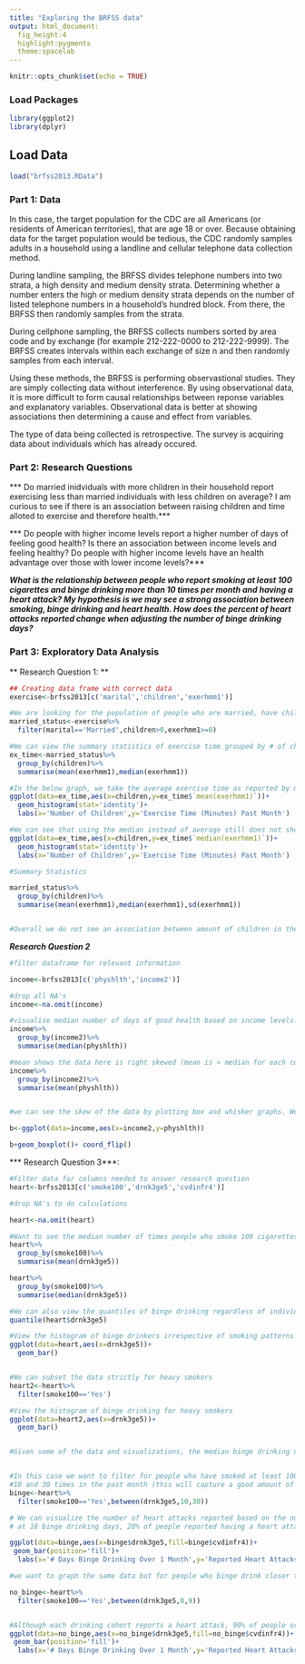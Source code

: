 ---
title: "Exploring the BRFSS data"
output: html_document:
  fig_height:4
  highlight:pygments
  theme:spacelab
---

```{r setup, include=FALSE}
knitr::opts_chunk$set(echo = TRUE)
```

### Load Packages
```{r load-packages,message=FALSE}
library(ggplot2)
library(dplyr)
```

## Load Data


```{r load-data}
load("brfss2013.RData")
```

### Part 1: Data

In this case, the target population for the CDC are all Americans (or residents of American territories), that are age 18 or over. Because obtaining data for the target population would be tedious, the CDC randomly samples adults in a household using a landline and cellular telephone data collection method. 

During landline sampling, the BRFSS divides telephone numbers into two strata, a high density and medium density strata. Determining whether a number enters the high or medium density strata depends on the number of listed telephone numbers in a household's hundred block. From there, the BRFSS then randomly samples from the strata.

During cellphone sampling, the BRFSS collects numbers sorted by area code and by exchange (for example 212-222-0000 to 212-222-9999). The BRFSS creates intervals within each exchange of size n and then randomly samples from each interval. 

Using these methods, the BRFSS is performing observastional studies. They are simply collecting data without interference. By using observational data, it is more difficult to form causal relationships between reponse variables and explanatory variables. Observational data is better at showing associations then determining a cause and effect from variables. 

The type of data being collected is retrospective. The survey is acquiring data about individuals which has already occured. 



### Part 2: Research Questions

*** Do married inidviduals with more children in their household report exercising less than married individuals with less children on average? I am curious to see if there is an association between raising children and time alloted to exercise and therefore health.***


*** Do people with higher income levels report a higher number of days of feeling good health? Is there an association between income levels and feeling healthy? Do people with higher income levels have an health advantage over those with lower income levels?***



***What is the relationship between people who report smoking at least 100 cigarettes and binge drinking more than 10 times per month and having a heart attack? My hypothesis is we may see a strong association between smoking, binge drinking and heart health. How does the percent of heart attacks reported change when adjusting the number of binge drinking days?***


### Part 3: Exploratory Data Analysis

** Research Question 1: **
```{r}

## Creating data frame with correct data
exercise<-brfss2013[c('marital','children','exerhmm1')]

#We are looking for the population of people who are married, have children and actually exercise
married_status<-exercise%>%
  filter(marital=='Married',children>0,exerhmm1>=0)

#We can view the summary statistics of exercise time grouped by # of children in household
ex_time<-married_status%>%
  group_by(children)%>%
  summarise(mean(exerhmm1),median(exerhmm1))

#In the below graph, we take the average exercise time as reported by married individuals and filter by number of children in household. My original thought was we would not see a normal distribution but a right skewed distribution. The thesis is that having more children reduces available time to exercise and therefore, those with more children will show lower average exercise time. Oddly enough, some of the cohorts that exercise more on average are those with more children in the household.
ggplot(data=ex_time,aes(x=children,y=ex_time$`mean(exerhmm1)`))+
  geom_histogram(stat='identity')+
  labs(x='Number of Children',y='Exercise Time (Minutes) Past Month')

#We can see that using the median instead of average still does not show more exercise time for those with less children.
ggplot(data=ex_time,aes(x=children,y=ex_time$`median(exerhmm1)`))+
  geom_histogram(stat='identity')+
  labs(x='Number of Children',y='Exercise Time (Minutes) Past Month')

#Summary Statistics

married_status%>%
  group_by(children)%>%
  summarise(mean(exerhmm1),median(exerhmm1),sd(exerhmm1))


#Overall we do not see an association between amount of children in the household and time dedicated to exercising among married people. Using both the average and median, the distribution of exercise time is relatively flat and multimodal.We therefore can not draw a comparison between number of children in the house and exercise time of married individuals.
```



***Research Question 2***
```{r}
#filter dataframe for relevant information

income<-brfss2013[c('physhlth','income2')]

#drop all NA's
income<-na.omit(income)

#visualise median number of days of good health based on income levels. Oddly enough, the less amount of money made the more there appears to be a greater number of days reported of good health
income%>%
  group_by(income2)%>%
  summarise(median(physhlth))

#mean shows the data here is right skewed (mean is > median for each cohort)
income%>%
  group_by(income2)%>%
  summarise(mean(physhlth))


#we can see the skew of the data by plotting box and whisker graphs. We can see the distributions are very much right skewed. But the relationship appears to be similar to the summarise functions above. Those who make more money report feeling good days of health less frequently than those who make less money. This is perhaps due to the age of those making more money (i.e. more years of expereicne commensurate with higher salaries). Perhaps we can say age is a confounding variable on income and feeling healthy. In this sense, there seems to be a relationship between income levels and how healthy one may feel over the course of a month

b<-ggplot(data=income,aes(x=income2,y=physhlth))

b+geom_boxplot()+ coord_flip()


```


*** Research Question 3***:
```{r}

#Filter data for columns needed to answer research question
heart<-brfss2013[c('smoke100','drnk3ge5','cvdinfr4')]

#drop NA's to do calculations

heart<-na.omit(heart)

#Want to see the median number of times people who smoke 100 cigarettes binge drink to determine shape of distribution
heart%>%
  group_by(smoke100)%>%
  summarise(mean(drnk3ge5))

heart%>%
  group_by(smoke100)%>%
  summarise(median(drnk3ge5))

#We can also view the quantiles of binge drinking regardless of individuals' smoking behavior
quantile(heart$drnk3ge5)

#View the histogram of binge drinkers irrespective of smoking patterns
ggplot(data=heart,aes(x=drnk3ge5))+
  geom_bar()


#We can subset the data strictly for heavy smokers
heart2<-heart%>%
  filter(smoke100=='Yes')

#View the histogram of binge drinking for heavy smokers
ggplot(data=heart2,aes(x=drnk3ge5))+
  geom_bar()


#Given some of the data and visualizations, the median binge drinking days for heavy smokers is about 1. The distribution is heavily right skewed meaning the mean of the data will be greater than the median. We want to see how heart attacks increase among the top 75% of binge drinkers. Since 75% of the data is below 1, we will filter for binge drinking days between 10 and 30.


#In this case we want to filter for people who have smoked at least 100 times in the past 30 days and have binge drank between
#10 and 30 times in the past month (this will capture a good amount of data in the top 25% of binge drinking days)
binge<-heart%>%
  filter(smoke100=='Yes',between(drnk3ge5,10,30))

# We can visualize the number of heart attacks reported based on the number of days of bing drinking over the past 30 days. We can see
# at 18 binge drinking days, 20% of people reported having a heart attack. The only cohorts not reporting a heart attack are 13,19,22 and 26 drinking days.

ggplot(data=binge,aes(x=binge$drnk3ge5,fill=binge$cvdinfr4))+
 geom_bar(position='fill')+
  labs(x='# Days Binge Drinking Over 1 Month',y='Reported Heart Attacks Yes or No')

#we want to graph the same data but for people who binge drink closer to the median amount of days

no_binge<-heart%>%
  filter(smoke100=='Yes',between(drnk3ge5,0,9))


#Although each drinking cohort reports a heart attack, 90% of people or greater in each cohort report not having a heart attack. We see there is likely an association between heavy smoking and binge drinking on heart attacks. Nearly 20% of smokers in the top 25% of binge drinkers report having a heart attack. Of the bottom 75% of binge drinkers, only 5-10% report having a heart attack.Although there does not seem to be a monotonic relationship between increase in days of binge drinking on heart attacks, we can see being in the top 75% of binge drinkers and being a smoker is associated with higher heart attack risk.
ggplot(data=no_binge,aes(x=no_binge$drnk3ge5,fill=no_binge$cvdinfr4))+
 geom_bar(position='fill')+
  labs(x='# Days Binge Drinking Over 1 Month',y='Reported Heart Attacks Yes or No')




```

